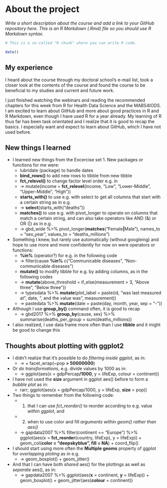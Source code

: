 
# About the project

*Write a short description about the course and add a link to your GitHub repository here. This is an R Markdown (.Rmd) file so you should use R Markdown syntax.*

```r
# This is a so-called "R chunk" where you can write R code.

date()

```
## My experience

I heard about the course through my doctoral school's e-mail list, took a closer look at the contents of the course and found the course to be beneficial to my studies and current and future work.

I just finished watching the webinars and reading the recommended chapters for this week from R for Health Data Science and the MABS4IODS. I am excited to learn about GitHub and more about good practices in R and R Markdown, even though I have used R for a year already. My learning of R thus far has been task orientated and I realize that it is good to recap the basics. I especially want and expect to learn about GitHub, which I have not used before. 

## New things I learned

- I learned new things from the Excercise set 1. New packages or functions for me were:
  - lubridate (package) to handle dates
  - **bind_rows()** to add new rows to tibble from new tibble
  - **fct_relevel()** to change factor level order e.g. in
  - &rarr; mutate(income = **fct_relevel**(income, "Low", "Lower-Middle", "Upper-Middle", "High"))
  - **starts_with()** to use e.g. with select to get all columns that start with a certain string as in e.g.
  - &rarr; **select**(starts_with("deaths"))
  - **matches()** to use e.g. with pivot_longer to operate on columns that match a certain string, and can also take operators like AND (&) or OR (|) as in e.g.
  - &rarr; gbd_wide %>% pivot_longer(**matches**("Female**|**Male"), names_to = "sex_year", values_to = "deaths_millions")

- Something I knew, but rarely use automatically (without googleing) and hope to use more and more confidently for now on were operators or functions:
  - **%in%** (operator?) for e.g. in the following code
  - &rarr; filter(cause **%in%** c("Communicable diseases", "Non-communicable diseases")
  - **mutate()** to modify tibble for e.g. by adding columns, as in the following codes
  - &rarr; **mutate**(above_threshold = if_else(measurement > 3, "Above three", "Below three"))
  - &rarr; typesdata %>% **mutate**(plot_label = paste(id, "was last measured at", date, ", and the value was", measurement))
  - &rarr; pastedata %>% **mutate**(date = paste(day, month, year, sep = "-"))
- Although I use **group_by()** command often, it is good to recap
  - &rarr; gbd2017 %>% **group_by**(cause, sex) %>% summarise(deaths_per_group = sum(deaths_millions))


- I also realized, I use data frame more often than I use **tibble** and it might be good to change this

## Thoughts about plotting with ggplot2

- I didn't realize that it's possible to do *filtering inside ggplot*, as in:
  - &rarr; + facet_wrap(~pop **> 50000000**)
- Or *do transformations*, e.g. divide values by 1000 as in:
  - &rarr; ggplot(aes(x = gdpPercap**/1000**, y = lifeExp, colour = continent))
- I have not used the **size** argument in ggplot aes() before to form a *bubble plot* as in:
    - rarr; ggplot(aes(x = gdpPercap/1000, y = lifeExp, **size** = pop))
- Two things to remember from the following code:
  - 1) that I can use *fct_reorder()* to reorder according to e.g. value *within ggplot*, and 
  - 2) when to use color and fill *arguments within geom() rather than aes()*
  - &rarr; gapdata2007 %>% filter(continent == "Europe") %>% ggplot(aes(x = **fct_reorder**(country, lifeExp), y = lifeExp)) + geom_col(**color = "deepskyblue", fill = NA**) + coord_flip()
- I should start using more often the **Multiple geoms** property of ggplot for *overlapping ploting* as in e.g.
  - &rarr; geom_boxplot() + geom_jitter()
- And that I can have both *shared* aes() for the plottings as well as *separate* aes(), as in:
  - &rarr; gapdata2007 %>% ggplot(aes(**x** = continent, **y** = lifeExp)) + geom_boxplot() + geom_jitter(aes(**colour** = continent))


